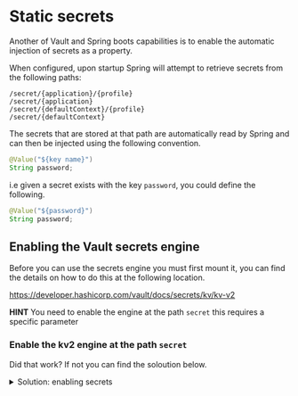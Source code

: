 # Static secrets

Another of Vault and Spring boots capabilities is to enable the automatic
injection of secrets as a property.

When configured, upon startup Spring will attempt to retrieve secrets from the following
paths:

```shell
/secret/{application}/{profile}
/secret/{application}
/secret/{defaultContext}/{profile}
/secret/{defaultContext}
```

The secrets that are stored at that path are automatically read by Spring
and can then be injected using the following convention.

```java
@Value("${key name}")
String password;
```

i.e given a secret exists with the key `password`, you could define the following.

```java
@Value("${password}")
String password;
```

## Enabling the Vault secrets engine

Before you can use the secrets engine you must first mount it, you can find 
the details on how to do this at the following location.

https://developer.hashicorp.com/vault/docs/secrets/kv/kv-v2

**HINT** You need to enable the engine at the path `secret` this requires a
specific parameter

### Enable the kv2 engine at the path `secret`

Did that work? If not you can find the soloution below.

<p>
<details>
  <summary style=\{{ fontSize: '18px', color: 'rgb(84, 128, 178)', fontWeight: 'medium' }} >Solution: enabling secrets</summary>


```shell
vault write database/roles/reader \
    db_name=payments \
    creation_statements="CREATE ROLE \"\{{name}}\" WITH LOGIN PASSWORD '\{{password}}' VALID UNTIL '\{{expiration}}'; 
    GRANT SELECT ON payment_card TO \"\{{name}}\";" \
    default_ttl="1h" \
    max_ttl="24h"
```

</details>
</p>